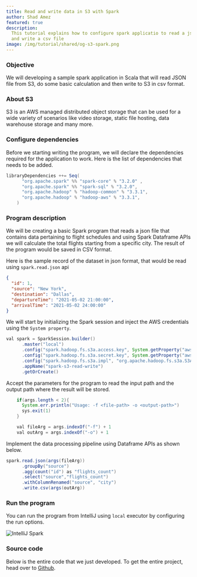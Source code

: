 ```yaml
---
title: Read and write data in S3 with Spark
author: Shad Amez
featured: true
description:
  This tutorial explains how to configure spark applicatio to read a json file
  and write a csv file
image: /img/tutorial/shared/og-s3-spark.png
---
```



### Objective

We will developing a sample spark application in Scala that will read JSON file
from S3, do some basic calculation and then write to S3 in csv format.

### About S3

S3 is an AWS managed distributed object storage that can be used for a wide
variety of scenarios like video storage, static file hosting, data warehouse
storage and many more.

### Configure dependencies

Before we starting writing the program, we will declare the dependencies
required for the application to work. Here is the list of dependencies that
needs to be added.

```java title="build.sbt"
libraryDependencies ++= Seq(
      "org.apache.spark" %% "spark-core" % "3.2.0" ,
      "org.apache.spark" %% "spark-sql" % "3.2.0",
      "org.apache.hadoop" % "hadoop-common" % "3.3.1",
      "org.apache.hadoop" % "hadoop-aws" % "3.3.1",
    )
```

### Program description

We will be creating a basic Spark program that reads a json file that contains
data pertaining to flight schedules and using Spark Dataframe APIs we will
calculate the total flights starting from a specific city. The result of the
program would be saved in CSV format.

Here is the sample record of the dataset in json format, that would be read
using `spark.read.json` api

```json title=flight.json
{
  "id": 1,
  "source": "New York",
  "destination": "Dallas",
  "departureTime": "2021-05-02 21:00:00",
  "arrivalTime": "2021-05-02 24:00:00"
}
```

We will start by initializing the Spark session and inject the AWS credentials
using the `System property`.

```java title=S3IO.scala
val spark = SparkSession.builder()
      .master("local")
      .config("spark.hadoop.fs.s3a.access.key", System.getProperty("aws.key"))
      .config("spark.hadoop.fs.s3a.secret.key", System.getProperty("aws.secret"))
      .config("spark.hadoop.fs.s3a.impl", "org.apache.hadoop.fs.s3a.S3AFileSystem")
      .appName("spark-s3-read-write")
      .getOrCreate()

```

Accept the parameters for the program to read the input path and the output path
where the result will be stored.

```java title=S3IO.scala
    if(args.length < 2){
      System.err.println("Usage: -f <file-path> -o <output-path>")
      sys.exit(1)
    }

    val fileArg = args.indexOf("-f") + 1
    val outArg = args.indexOf("-o") + 1
```

Implement the data processing pipeline using Dataframe APIs as shown below.

```java title=S3IO.scala
spark.read.json(args(fileArg))
      .groupBy("source")
      .agg(count("id") as "flights_count")
      .select("source","flights_count")
      .withColumnRenamed("source", "city")
      .write.csv(args(outArg))
```

### Run the program

You can run the program from IntelliJ using `local` executor by configuring the
run options.

![IntelliJ Spark](/img/tutorial/2022-01-22/intellij-run-spark.png)

### Source code

Below is the entire code that we just developed. To get the entire project, head
over to [Github](https://github.com/GigahexHQ/spark-scala-samples/).

<Gist id="4f642e3a8c9baebd095a6102c1a026fd" />
